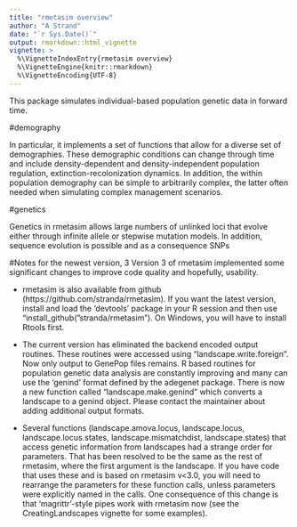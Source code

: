 ```yaml
---
title: "rmetasim overview"
author: "A Strand"
date: "`r Sys.Date()`"
output: rmarkdown::html_vignette
vignette: >
  %\VignetteIndexEntry{rmetasim overview}
  %\VignetteEngine{knitr::rmarkdown}
  %\VignetteEncoding{UTF-8}
---
```


This package simulates individual-based population genetic data in
forward time. 

#demography

In particular, it implements a set of functions that allow for a
diverse set of demographies. These demographic conditions can change
through time and include density-dependent and density-independent
population regulation, extinction-recolonization dynamics.  In
addition, the within population demography can be simple to
arbitrarily complex, the latter often needed when simulating complex
management scenarios.

#genetics

Genetics in rmetasim allows large numbers of unlinked loci that evolve
either through infinite allele or stepwise mutation models.  In
addition, sequence evolution is possible and as a consequence SNPs

#Notes for the newest version, 3
Version 3 of rmetasim implemented some significant changes to improve
code quality and hopefully, usability.

  * rmetasim is also available from github
    (https://github.com/stranda/rmetasim).  If you want the latest
    version, install and load the 'devtools' package in your R session and then
	use "install_github("stranda/rmetasim").  On Windows, you will have to install Rtools first. 
  * The current version has eliminated the backend encoded output
  routines.  These routines were accessed using
  "landscape.write.foreign".  Now only output to GenePop files
  remains.  R based routines for population genetic data analysis are
  constantly improving and many can use the 'genind' format defined by
  the adegenet package.  There is now a new function called
  "landscape.make.genind" which converts a landscape to a genind
  object.  Please contact the maintainer about adding additional
  output formats.

  * Several functions (landscape.amova.locus, landscape.locus,
  landscape.locus.states, landscape.mismatchdist, landscape.states)
  that access genetic information from landscapes had a strange order
  for parameters.  That has been resolved to be the same as the rest
  of rmetasim, where the first argument is the landscape.  If you have
  code that uses these and is based on rmetasim v<3.0, you will need
  to rearrange the parameters for these function calls, unless
  parameters were explicitly named in the calls.
  One consequence of this change is that 'magrittr'-style pipes work with rmetasim now (see the CreatingLandscapes vignette for some examples).  
